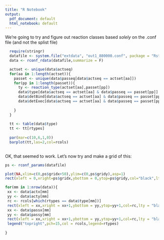 ```yaml
---
title: "R Notebook"
output:
  pdf_document: default
  html_notebook: default
---
```




We're going to try and figure out reaction classes based *solely* on the .conf file (and not the splist file)

```r
  require(stringr)
  datafile <- system.file("extdata", "out1_880000.conf", package = "Rstringmol")
  data <- rconf_rdata(datafile,summarize = F)

  actset <- unique(data$actseq)
  for(aa in 1:length(actset)){
    passet <- unique(data$passeq[data$actseq == actset[aa]])
    for(pp in 1:length(passet)){
      ty <- reaction_type(actset[aa],passet[pp])
      data$type[data$actseq == actset[aa] & data$passeq == passet[pp]] = ty$rtype
      data$detBind[data$actseq == actset[aa] & data$passeq == passet[pp]] = ty$deterministicBind
      data$detExec[data$actseq == actset[aa] & data$passeq == passet[pp]] = ty$deterministicExec
      
    }
  }
  
  tt <- table(data$type)
  tt <- tt[rtypes]
  
  par(mar=c(10,6,1,0))
  barplot(tt,las=2,col=rcols)
  
```

OK, that seemed to work. Let's now try and make a grid of this: 

```r
ps <- rconf_params(datafile)

plot(NA,xlim=c(0,ps$gridx+50),ylim=c(0,ps$gridy),asp=1)
rect(xleft = 0,xright=ps$gridx,ybottom = 0,ytop=ps$gridy,col="black",lty = "blank")

for(mm in 1:nrow(data)){
 xx <- data$actx[mm]
 yy <- data$acty[mm]
 rc <- rcols[which(rtypes == data$type[mm])]
 rect(xleft = xx,xright = xx+1,ybottom = yy,ytop=yy+1,col=rc,lty = "blank")
 xx <- data$passx[mm]
 yy <- data$passy[mm]
 rect(xleft = xx,xright = xx+1,ybottom = yy,ytop=yy+1,col=rc,lty = "blank")
 legend("topright",pch=15,col = rcols,legend=rtypes)
  
}



```






